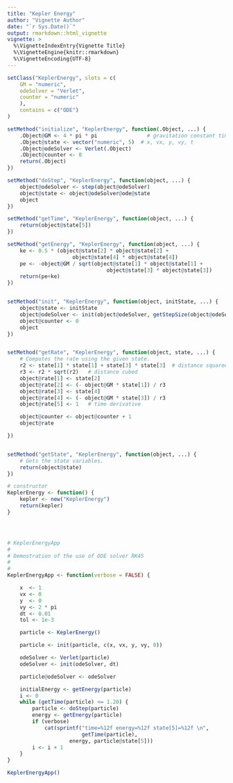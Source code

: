 ```yaml
---
title: "Kepler Energy"
author: "Vignette Author"
date: "`r Sys.Date()`"
output: rmarkdown::html_vignette
vignette: >
  %\VignetteIndexEntry{Vignette Title}
  %\VignetteEngine{knitr::rmarkdown}
  %\VignetteEncoding{UTF-8}
---
```


```r

setClass("KeplerEnergy", slots = c(
    GM = "numeric",
    odeSolver = "Verlet",
    counter = "numeric"
    ),
    contains = c("ODE")
)

setMethod("initialize", "KeplerEnergy", function(.Object, ...) {
    .Object@GM <- 4 * pi * pi                # gravitation constant times combined mass
    .Object@state <- vector("numeric", 5)  # x, vx, y, vy, t
    .Object@odeSolver <- Verlet(.Object)
    .Object@counter <- 0
    return(.Object)
})

setMethod("doStep", "KeplerEnergy", function(object, ...) {
    object@odeSolver <- step(object@odeSolver)
    object@state <- object@odeSolver@ode@state
    object
})

setMethod("getTime", "KeplerEnergy", function(object, ...) {
    return(object@state[5])
})

setMethod("getEnergy", "KeplerEnergy", function(object, ...) {
    ke <- 0.5 * (object@state[2] * object@state[2] +
                     object@state[4] * object@state[4])
    pe <- -object@GM / sqrt(object@state[1] * object@state[1] +
                                object@state[3] * object@state[3])
    return(pe+ke)
})


setMethod("init", "KeplerEnergy", function(object, initState, ...) {
    object@state <- initState
    object@odeSolver <- init(object@odeSolver, getStepSize(object@odeSolver))
    object@counter <- 0
    object
})


setMethod("getRate", "KeplerEnergy", function(object, state, ...) {
    # Computes the rate using the given state.
    r2 <- state[1] * state[1] + state[3] * state[3]  # distance squared
    r3 <- r2 * sqrt(r2)   # distance cubed
    object@rate[1] <- state[2]
    object@rate[2] <- (- object@GM * state[1]) / r3
    object@rate[3] <- state[4]
    object@rate[4] <- (- object@GM * state[3]) / r3
    object@rate[5] <- 1   # time derivative

    object@counter <- object@counter + 1
    object@rate

})


setMethod("getState", "KeplerEnergy", function(object, ...) {
    # Gets the state variables.
    return(object@state)
})

# constructor
KeplerEnergy <- function() {
    kepler <- new("KeplerEnergy")
    return(kepler)
}




# KeplerEnergyApp
#
# Demostration of the use of ODE solver RK45
#
#
KeplerEnergyApp <- function(verbose = FALSE) {

    x  <- 1
    vx <- 0
    y  <- 0
    vy <- 2 * pi
    dt <- 0.01
    tol <- 1e-3

    particle <- KeplerEnergy()

    particle <- init(particle, c(x, vx, y, vy, 0))

    odeSolver <- Verlet(particle)
    odeSolver <- init(odeSolver, dt)

    particle@odeSolver <- odeSolver

    initialEnergy <- getEnergy(particle)
    i <- 0
    while (getTime(particle) <= 1.20) {
        particle <- doStep(particle)
        energy <- getEnergy(particle)
        if (verbose)
            cat(sprintf("time=%12f energy=%12f state[5]=%12f \n",
                        getTime(particle),
                    energy, particle@state[5]))
        i <- i + 1
    }
}

KeplerEnergyApp()

```


```r

```

